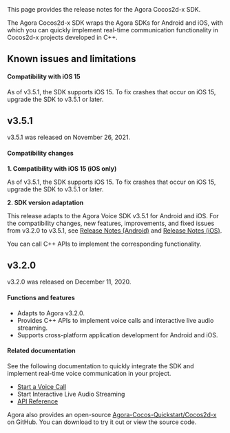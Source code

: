 <PlatformWrapper platform="cocos-2d-x">
This page provides the release notes for the Agora Cocos2d-x SDK.

The Agora Cocos2d-x SDK wraps the Agora <Vg k="VSDK" /> SDKs for Android and iOS, with which you can quickly implement real-time communication functionality in Cocos2d-x projects developed in C++.


## Known issues and limitations

#### Compatibility with iOS 15

As of v3.5.1, the SDK supports iOS 15. To fix crashes that occur on iOS 15, upgrade the SDK to v3.5.1 or later.

## v3.5.1

v3.5.1 was released on November 26, 2021.

#### Compatibility changes

**1. Compatibility with iOS 15 (iOS only)**

As of v3.5.1, the SDK supports iOS 15. To fix crashes that occur on iOS 15, upgrade the SDK to v3.5.1 or later.

**2. SDK version adaptation**

This release adapts to the Agora Voice SDK v3.5.1 for Android and iOS. For the compatibility changes, new features, improvements, and fixed issues from v3.2.0 to v3.5.1, see [Release Notes (Android)](release-notes) and [Release Notes (iOS)](elease-notes).

You can call C++ APIs to implement the corresponding functionality.

## v3.2.0

v3.2.0 was released on December 11, 2020.

#### Functions and features

- Adapts to Agora <Vg k="VSDK" /> v3.2.0.
- Provides C++ APIs to implement voice calls and interactive live audio streaming.
- Supports cross-platform application development for Android and iOS.

#### Related documentation

See the following documentation to quickly integrate the SDK and implement real-time voice communication in your project.

- [Start a Voice Call](../quickstart-guide/get-started-sdk)
- <Link to="/3.x/interactive-live-streaming/quickstart-guide/start-audio-streaming">Start Interactive Live Audio Streaming</Link>
- [API Reference](https://docs.agora.io/en/Voice/api-ref)

Agora also provides an open-source [Agora-Cocos-Quickstart/Cocos2d-x](https://github.com/AgoraIO-Community/Agora-Cocos-Quickstart/tree/master/Cocos2d-x) on GitHub. You can download to try it out or view the source code.

</PlatformWrapper>
